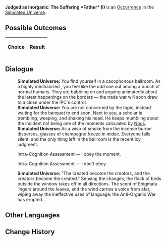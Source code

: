 {{Simulated Universe Event Infobox
|title         = Judged as Inorganic: The Suffering *Father* (I)
|image         = Trailblaze Secret 11.png
|type          =
|domains_su    = 
|domains_ext   = 
|domains_swarm = 
|domains_gng   = 
|requirements  =
|prev          = {{tx}}
|next          = {{tx}}
|indexRewards  =
|characters    = Nous
}}
'''Judged as Inorganic: The Suffering *Father* (I)''' is an [[Simulated Universe/Occurrence|Occurrence]] in the [[Simulated Universe]].

==Possible Outcomes==
{| class="article-table"
!Choice
!Result

|}

<!--
==Gameplay Notes==

-->
==Dialogue==
{{Dialogue Start}}
:'''Simulated Universe:''' You find yourself in a cacophonous ballroom. As a highly mechanized {{Color|Keyword|mercenary}}, you feel like the odd one out among a bunch of normal humans. They are babbling on and arguing animatedly about the latest happenings on the borders &mdash; the trade war will soon draw to a close under the IPC's control.
:'''Simulated Universe:''' You are not concerned by the topic, instead waiting for the banquet to end soon. Next to you, a scholar is trembling, weeping, and shaking his head. He keeps mumbling about the incident not being one of the moments calculated by [[Nous]].
:'''Simulated Universe:''' As a wisp of smoke from the incense burner disperses, glasses of champagne freeze in midair. Everyone falls silent, and the only thing left in the ballroom is the recent icy judgment.
:{{DIcon|Arrow}} Intra-Cognition Assessment &mdash; I obey the moment.
:{{DIcon|Arrow}} Intra-Cognition Assessment &mdash; I don't obey.
:'''Simulated Universe:''' "The created become the creators, and the creators become the created." Sensing the changes, the flock of birds outside the window takes off in all directions. The scent of Enigmata lingers around the leaves, and the wind carries a voice from afar, wiping away the ineffective uses of language: the Anti-Organic War has erupted.
{{Dialogue End}}

==Other Languages==
{{Other Languages
|en    = Judged as Inorganic: The Suffering *Father* (I)
|zhs   = 判定无机：「受难的*父*」•其一
|zht   = 判定無機：「受難的*父*」•其一
|ja    = 無機判定：「受難する『慈父』」・その1
|ko    = 무기 판단: 「수난을 당한 *아버지*」•1
|es    = Declarado inorgánico: padre sufridor I
|fr    = Jugé inorganique : Le *père* qui souffre (I)
|ru    = Установленный неорганик: Страдания *отца* I
|th    = ตัดสินอินทรีย์: "*บิดา* ผู้ทุกข์ทน" (I)
|vi    = Phán Định Vô Cơ: *Người Cha* Đau Khổ 1
|de    = Anorganische Einstufung: Leiden des *Vaters* (I)
|id    = Dinilai Non-organik: "Derita *Ayah*" (1)
|pt    = Julgado como Inorgânico: O *Pai* Sofredor (I)
}}

==Change History==
{{Change History|1.0}}
